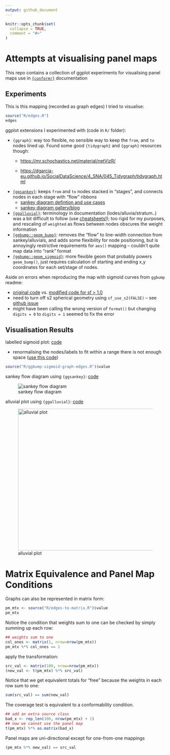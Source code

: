 ```yaml
---
output: github_document
---
```


<!-- README.md is generated from README.Rmd. Please edit that file -->

```r
knitr::opts_chunk$set(
  collapse = TRUE,
  comment = "#>"
)
```

# Attempts at visualising panel maps

This repo contains a collection of ggplot experiments for visualising panel maps use in [`{conformr}`](https://github.com/cynthiahqy/conformr) documentation

<!-- badges: start -->

<!-- badges: end -->

## Experiments

This is this mapping (recorded as graph edges) I tried to visualise:

```r
source("R/edges.R")
edges
```

ggplot extensions I experimented with (code in `R/` folder):

-   `{ggraph}`: way too flexible, no sensible way to keep the `from`, and `to` nodes lined up. Found some good `{tidygraph}` and `{ggraph}` resources though:
    -   <https://mr.schochastics.net/material/netVizR/>

    -   <https://dgarcia-eu.github.io/SocialDataScience/4_SNA/045_Tidygraph/tidygraph.html>
-   [`{ggsankey}`](https://github.com/davidsjoberg/ggsankey): keeps `from` and `to` nodes stacked in "stages", and connects nodes in each stage with "flow" ribbons
    -   [sankey diagram defintion and use cases](https://www.data-to-viz.com/graph/sankey.html)
    -   [sankey diagram gallery/blog](https://www.sankey-diagrams.com/page/2/)
-   [`{ggalluvial}`](https://github.com/corybrunson/ggalluvial): terminology in documentation (lodes/alluvia/stratum..) was a bit difficult to follow (use [cheatsheets!](https://jtr13.github.io/cc21fall2/ggalluvial-cheatsheet.html)); too rigid for my purposes, and rescaling of `weighted` as flows between nodes obscures the weight information
-   [`{ggbump::geom_bump}`](https://github.com/davidsjoberg/ggbump#tutorial): removes the "flow" to line-width connection from sankey/alluvials, and adds some flexibility for node positioning, but is annoyingly restrictive requirements for `aes()` mapping -- couldn't quite map data into "rank" format
-   [`{ggbump::geom_sigmoid}`](https://github.com/davidsjoberg/ggbump#sigmoid-curves-examples): more flexible geom that probably powers `geom_bump()`, just requires calculation of starting and ending x,y coordinates for each set/stage of nodes.

Aside on errors when reproducing the map with sigmoid curves from `ggbump` readme:

-   [original code](https://github.com/davidsjoberg/tidytuesday/blob/master/2020w17/2020w17_skript.R) vs. [modified code for sf \> 1.0](R/ggbump-sigmoid-map.R)
-   need to turn off s2 spherical geometry using `sf_use_s2(FALSE)` -- see [github issue](https://github.com/r-spatial/sf/issues/1759)
-   might have been calling the wrong version of `format()` but changing `digits = 0` to `digits = 1` seemed to fix the error

## Visualisation Results

labelled sigmoid plot: [code](R/ggbump-sigmoid-graph-edges.R)

-   renormalising the nodes/labels to fit within a range there is not enough space ([use this code](https://github.com/davidsjoberg/tidytuesday/blob/678e15f20decaa98bd3ebd8c1f3eadc598202f36/2020w17/2020w17_skript.R#L26))


```r
source("R/ggbump-sigmoid-graph-edges.R")$value
```


sankey flow diagram using `{ggsankey}`: [code](R/ggsankey.R)

![sankey flow diagram](ggsankey.png) 

alluvial plot using `{ggalluvial}`: [code](R/ggalluvial.R)

![alluvial plot](ggalluvial.png){width="445"}

# Matrix Equivalence and Panel Map Conditions

Graphs can also be represented in matrix form:
```r
pm_mtx <- source("R/edges-to-matrix.R")$value
pm_mtx
```

Notice the condition that weights sum to one can be checked by simply summing up each row:
```r
## weights sum to one
col_ones <- matrix(1, nrow=nrow(pm_mtx))
pm_mtx %*% col_ones == 1
```

apply the transformation:
```r
src_val <- matrix(100, nrow=nrow(pm_mtx))
(new_val <- t(pm_mtx) %*% src_val)
```

Notice that we get equivalent totals for "free" because the weights in each row sum to one:
```r
sum(src_val) == sum(new_val)
```

The coverage test is equivalent to a conformability condition.
```r
## add an extra source class
bad_x <- rep_len(100, nrow(pm_mtx) + 1)
## now we cannot use the panel map
t(pm_mtx) %*% as.matrix(bad_x)
```

Panel maps are uni-directional except for one-from-one mappings
```r
(pm_mtx %*% new_val) == src_val
```

